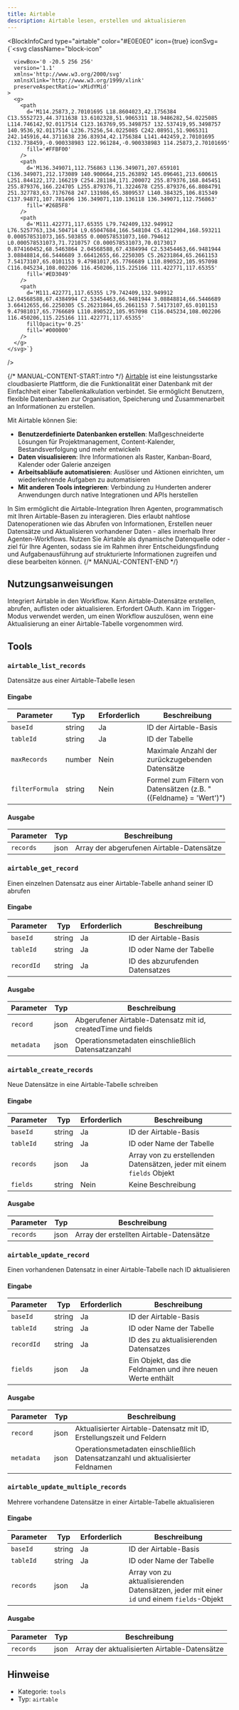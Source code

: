 ```yaml
---
title: Airtable
description: Airtable lesen, erstellen und aktualisieren
---
```



<BlockInfoCard 
  type="airtable"
  color="#E0E0E0"
  icon={true}
  iconSvg={`<svg className="block-icon"
      
      
      
      viewBox='0 -20.5 256 256'
      version='1.1'
      xmlns='http://www.w3.org/2000/svg'
      xmlnsXlink='http://www.w3.org/1999/xlink'
      preserveAspectRatio='xMidYMid'
    >
      <g>
        <path
          d='M114.25873,2.70101695 L18.8604023,42.1756384 C13.5552723,44.3711638 13.6102328,51.9065311 18.9486282,54.0225085 L114.746142,92.0117514 C123.163769,95.3498757 132.537419,95.3498757 140.9536,92.0117514 L236.75256,54.0225085 C242.08951,51.9065311 242.145916,44.3711638 236.83934,42.1756384 L141.442459,2.70101695 C132.738459,-0.900338983 122.961284,-0.900338983 114.25873,2.70101695'
          fill='#FFBF00'
        />
        <path
          d='M136.349071,112.756863 L136.349071,207.659101 C136.349071,212.173089 140.900664,215.263892 145.096461,213.600615 L251.844122,172.166219 C254.281184,171.200072 255.879376,168.845451 255.879376,166.224705 L255.879376,71.3224678 C255.879376,66.8084791 251.327783,63.7176768 247.131986,65.3809537 L140.384325,106.815349 C137.94871,107.781496 136.349071,110.136118 136.349071,112.756863'
          fill='#26B5F8'
        />
        <path
          d='M111.422771,117.65355 L79.742409,132.949912 L76.5257763,134.504714 L9.65047684,166.548104 C5.4112904,168.593211 0.000578531073,165.503855 0.000578531073,160.794612 L0.000578531073,71.7210757 C0.000578531073,70.0173017 0.874160452,68.5463864 2.04568588,67.4384994 C2.53454463,66.9481944 3.08848814,66.5446689 3.66412655,66.2250305 C5.26231864,65.2661153 7.54173107,65.0101153 9.47981017,65.7766689 L110.890522,105.957098 C116.045234,108.002206 116.450206,115.225166 111.422771,117.65355'
          fill='#ED3049'
        />
        <path
          d='M111.422771,117.65355 L79.742409,132.949912 L2.04568588,67.4384994 C2.53454463,66.9481944 3.08848814,66.5446689 3.66412655,66.2250305 C5.26231864,65.2661153 7.54173107,65.0101153 9.47981017,65.7766689 L110.890522,105.957098 C116.045234,108.002206 116.450206,115.225166 111.422771,117.65355'
          fillOpacity='0.25'
          fill='#000000'
        />
      </g>
    </svg>`}
/>

{/* MANUAL-CONTENT-START:intro */}
[Airtable](https://airtable.com/) ist eine leistungsstarke cloudbasierte Plattform, die die Funktionalität einer Datenbank mit der Einfachheit einer Tabellenkalkulation verbindet. Sie ermöglicht Benutzern, flexible Datenbanken zur Organisation, Speicherung und Zusammenarbeit an Informationen zu erstellen.

Mit Airtable können Sie:

- **Benutzerdefinierte Datenbanken erstellen**: Maßgeschneiderte Lösungen für Projektmanagement, Content-Kalender, Bestandsverfolgung und mehr entwickeln
- **Daten visualisieren**: Ihre Informationen als Raster, Kanban-Board, Kalender oder Galerie anzeigen
- **Arbeitsabläufe automatisieren**: Auslöser und Aktionen einrichten, um wiederkehrende Aufgaben zu automatisieren
- **Mit anderen Tools integrieren**: Verbindung zu Hunderten anderer Anwendungen durch native Integrationen und APIs herstellen

In Sim ermöglicht die Airtable-Integration Ihren Agenten, programmatisch mit Ihren Airtable-Basen zu interagieren. Dies erlaubt nahtlose Datenoperationen wie das Abrufen von Informationen, Erstellen neuer Datensätze und Aktualisieren vorhandener Daten - alles innerhalb Ihrer Agenten-Workflows. Nutzen Sie Airtable als dynamische Datenquelle oder -ziel für Ihre Agenten, sodass sie im Rahmen ihrer Entscheidungsfindung und Aufgabenausführung auf strukturierte Informationen zugreifen und diese bearbeiten können.
{/* MANUAL-CONTENT-END */}

## Nutzungsanweisungen

Integriert Airtable in den Workflow. Kann Airtable-Datensätze erstellen, abrufen, auflisten oder aktualisieren. Erfordert OAuth. Kann im Trigger-Modus verwendet werden, um einen Workflow auszulösen, wenn eine Aktualisierung an einer Airtable-Tabelle vorgenommen wird.

## Tools

### `airtable_list_records`

Datensätze aus einer Airtable-Tabelle lesen

#### Eingabe

| Parameter | Typ | Erforderlich | Beschreibung |
| --------- | ---- | -------- | ----------- |
| `baseId` | string | Ja | ID der Airtable-Basis |
| `tableId` | string | Ja | ID der Tabelle |
| `maxRecords` | number | Nein | Maximale Anzahl der zurückzugebenden Datensätze |
| `filterFormula` | string | Nein | Formel zum Filtern von Datensätzen \(z.B. "\(\{Feldname\} = \'Wert\'\)"\) |

#### Ausgabe

| Parameter | Typ | Beschreibung |
| --------- | ---- | ----------- |
| `records` | json | Array der abgerufenen Airtable-Datensätze |

### `airtable_get_record`

Einen einzelnen Datensatz aus einer Airtable-Tabelle anhand seiner ID abrufen

#### Eingabe

| Parameter | Typ | Erforderlich | Beschreibung |
| --------- | ---- | -------- | ----------- |
| `baseId` | string | Ja | ID der Airtable-Basis |
| `tableId` | string | Ja | ID oder Name der Tabelle |
| `recordId` | string | Ja | ID des abzurufenden Datensatzes |

#### Ausgabe

| Parameter | Typ | Beschreibung |
| --------- | ---- | ----------- |
| `record` | json | Abgerufener Airtable-Datensatz mit id, createdTime und fields |
| `metadata` | json | Operationsmetadaten einschließlich Datensatzanzahl |

### `airtable_create_records`

Neue Datensätze in eine Airtable-Tabelle schreiben

#### Eingabe

| Parameter | Typ | Erforderlich | Beschreibung |
| --------- | ---- | -------- | ----------- |
| `baseId` | string | Ja | ID der Airtable-Basis |
| `tableId` | string | Ja | ID oder Name der Tabelle |
| `records` | json | Ja | Array von zu erstellenden Datensätzen, jeder mit einem `fields` Objekt |
| `fields` | string | Nein | Keine Beschreibung |

#### Ausgabe

| Parameter | Typ | Beschreibung |
| --------- | ---- | ----------- |
| `records` | json | Array der erstellten Airtable-Datensätze |

### `airtable_update_record`

Einen vorhandenen Datensatz in einer Airtable-Tabelle nach ID aktualisieren

#### Eingabe

| Parameter | Typ | Erforderlich | Beschreibung |
| --------- | ---- | -------- | ----------- |
| `baseId` | string | Ja | ID der Airtable-Basis |
| `tableId` | string | Ja | ID oder Name der Tabelle |
| `recordId` | string | Ja | ID des zu aktualisierenden Datensatzes |
| `fields` | json | Ja | Ein Objekt, das die Feldnamen und ihre neuen Werte enthält |

#### Ausgabe

| Parameter | Typ | Beschreibung |
| --------- | ---- | ----------- |
| `record` | json | Aktualisierter Airtable-Datensatz mit ID, Erstellungszeit und Feldern |
| `metadata` | json | Operationsmetadaten einschließlich Datensatzanzahl und aktualisierter Feldnamen |

### `airtable_update_multiple_records`

Mehrere vorhandene Datensätze in einer Airtable-Tabelle aktualisieren

#### Eingabe

| Parameter | Typ | Erforderlich | Beschreibung |
| --------- | ---- | -------- | ----------- |
| `baseId` | string | Ja | ID der Airtable-Basis |
| `tableId` | string | Ja | ID oder Name der Tabelle |
| `records` | json | Ja | Array von zu aktualisierenden Datensätzen, jeder mit einer `id` und einem `fields`-Objekt |

#### Ausgabe

| Parameter | Typ | Beschreibung |
| --------- | ---- | ----------- |
| `records` | json | Array der aktualisierten Airtable-Datensätze |

## Hinweise

- Kategorie: `tools`
- Typ: `airtable`
